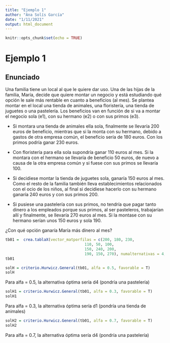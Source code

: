 ```yaml
---
title: "Ejemplo 1"
author: "Ana Solís García"
date: "1/11/2021"
output: html_document
---
```


```r
knitr::opts_chunk$set(echo = TRUE)
```

# Ejemplo 1 

## Enunciado
Una familia tiene un local al que le quiere dar uso. Una de las hijas de la familia, María, decide que quiere montar un negocio y
está estudiando qué opción le sale más rentable en cuanto a beneficios (al mes). Se plantea montar en el local una tienda de animales,
una floristería, una tienda de juguetes o una pastelería. Los beneficios van en función de si va a montar el negocio sola (e1),
con su hermano (e2) o con sus primos (e3).

- Si montara una tienda de animales ella sola, finalmente se llevaría 200 euros de beneficio, mientras que si la monta con su hermano,
debido a gastos de otra empresa común, el beneficio sería de 180 euros. Con los primos podría ganar 230 euros.

- Con floristería para ella sola supondría ganar 110 euros al mes. Si la montara con el hermano se llevaría de beneficio 50 euros, de nuevo
a causa de la otra empresa común y si fuese con sus primos se llevaría 100.

- Si decidiese montar la tienda de juguetes sola, ganaría 150 euros al mes. Como el resto de la familia también lleva establecimientos
relacionados con el ocio de los niños, al final si decidiese hacerlo con su hermano ganaría 240 euros y con sus primos 200.

- Si pusiese una pastelería con sus primos, no tendría que pagar tanto dinero a los empleados porque sus primos, al ser pasteleros,
trabajarían allí y finalmente, se llevaría 270 euros al mes. Si la montase con su hermano serían unos 150 euros y sola 190.

¿Con qué opción ganaría María más dinero al mes?

```r
tb01 =  crea.tablaX(vector_matporfilas = c(200, 180, 230,
                                   110, 50, 100,
                                   150, 240, 200,
                                   190, 150, 270), numalternativas = 4, numestados = 3)
tb01
```

```r
solH = criterio.Hurwicz.General(tb01, alfa = 0.5, favorable = T)
solH
```

Para alfa = 0.5, la alternativa óptima sería d4 (pondría una pastelería)

```r
solH1 = criterio.Hurwicz.General(tb01, alfa = 0.3, favorable = T)
solH1
```

Para alfa = 0.3, la alternativa óptima sería d1 (pondría una tienda de animales)


```r
solH2 = criterio.Hurwicz.General(tb01, alfa = 0.7, favorable = T)
solH2
```

Para alfa = 0.7, la alternativa óptima sería d4 (pondría una pastelería)
